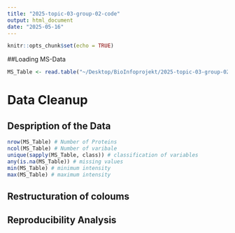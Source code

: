```yaml
---
title: "2025-topic-03-group-02-code"
output: html_document
date: "2025-05-16"
---
```


```r
knitr::opts_chunk$set(echo = TRUE)
```

##Loading MS-Data
```r
MS_Table <- read.table("~/Desktop/BioInfoprojekt/2025-topic-03-group-02/RDeeP_HeLa_Mitosis.csv",header=TRUE, row.names =1 , sep = ";")
```

# Data Cleanup
## Despription of the Data
```r
nrow(MS_Table) # Number of Proteins
ncol(MS_Table) # Number of varibale
unique(sapply(MS_Table, class)) # classification of variables
any(is.na(MS_Table)) # missing values
min(MS_Table) # minimum intensity
max(MS_Table) # maximum intensity
```

## Restructuration of coloums 


## Reproducibility Analysis


